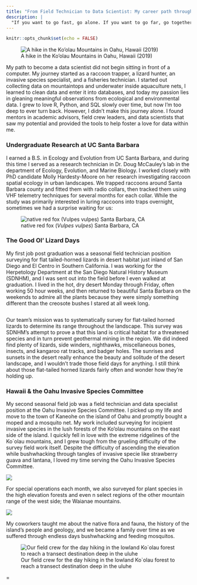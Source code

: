 ```yaml
---
title: "From Field Technician to Data Scientist: My career path through the world of conservation biology"
description: |
  "If you want to go fast, go alone. If you want to go far, go together." – African proverb
---
```


```r
knitr::opts_chunk$set(echo = FALSE)
```

![A hike in the Ko'olau Mountains in Oahu, Hawaii (2019)](about_pics/hike_smile.jpg)



My path to become a data scientist did not begin sitting in front of a computer. My journey started as a raccoon trapper, a lizard hunter, an invasive species specialist, and a fisheries technician. I started out collecting data on mountaintops and underwater inside aquaculture nets, I learned to clean data and enter it into databases, and today my passion lies in gleaning meaningful observations from ecological and environmental data. I grew to love R, Python, and SQL slowly over time, but now I'm too deep to ever turn back. However, I didn't make this journey alone. I found mentors in academic advisors, field crew leaders, and data scientists that saw my potential and provided the tools to help foster a love for data within me.

### Undergraduate Research at UC Santa Barbara

I earned a B.S. in Ecology and Evolution from UC Santa Barbara, and during this time I served as a research technician in Dr. Doug McCauley's lab in the department of Ecology, Evolution, and Marine Biology. I worked closely with PhD candidate Molly Hardesty-Moore on her research investigating raccoon spatial ecology in urban landscapes. We trapped raccoons around Santa Barbara county and fitted them with radio collars, then tracked them using VHF telemetry techniques for several months for each collar. While the study was primarily interested in luring raccoons into traps overnight, sometimes we had a surprise waiting for us:

![native red fox (*Vulpes vulpes*) Santa Barbara, CA](about_pics/cox_cage.heic)

### The Good Ol' Lizard Days

My first job post graduation was a seasonal field technician position surveying for flat tailed-horned lizards in desert habitat just inland of San Diego and El Centro in Southern California. I was working for the Herpetology Department at the San Diego Natural History Museum (SDNHM), and I was sent out into the field before I even walked at graduation. I lived in the hot, dry desert Monday through Friday, often working 50 hour weeks, and then returned to beautiful Santa Barbara on the weekends to admire all the plants because they were simply something different than the creosote bushes I stared at all week long.

![]()

Our team's mission was to systematically survey for flat-tailed horned lizards to determine its range throughout the landscape. This survey was SDNHM's attempt to prove a that this land is critical habitat for a threatened species and in turn prevent geothermal mining in the region. We did indeed find plenty of lizards, side winders, nighthawks, miscellaneous bones, insects, and kangaroo rat tracks, and badger holes. The sunrises and sunsets in the desert really enhance the beauty and solitude of the desert landscape, and I wouldn't trade those field days for anything. I still think about those flat-tailed horned lizards fairly often and wonder how they're holding up.

### Hawaii & the Oahu Invasive Species Committee

My second seasonal field job was a field technician and data specialist position at the Oahu Invasive Species Committee. I picked up my life and move to the town of Kaneohe on the island of Oahu and promptly bought a moped and a mosquito net. My work included surveying for incipient invasive species in the lush forests of the Ko'olau mountains on the east side of the island. I quickly fell in love with the extreme ridgelines of the Ko`olau mountains, and I grew tough from the grueling difficulty of the survey field work itself. Despite the difficulty of ascending the elevation while bushwhacking through tangles of invasive specie like strawberry guava and lantana, I loved my time serving the Oahu Invasive Species Committee.

![](about_pics/miconia.JPG)

For special operations each month, we also surveyed for plant species in the high elevation forests and even n select regions of the other mountain range of the west side; the Waianae mountains.

![](about_pics/west_side.HEIC)

My coworkers taught me about the native flora and fauna, the history of the island's people and geology, and we became a family over time as we suffered through endless days bushwhacking and feeding mosquitos.

![Our field crew for the day hiking in the lowland Ko`olau forest to reach a transect destination deep in the uluhe](about_pics/oahu_survey.jpg)



=